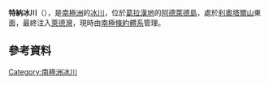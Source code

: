 {{coord|67|37|S|68|29|W|display=title}}

'''特納冰川'''（{{lang-en|Turner Glacier}}），是[[南極洲|南極洲]]的[[冰川|冰川]]，位於[[葛拉漢地|葛拉漢地]]的[[阿德萊德島|阿德萊德島]]，處於[[利奧塔爾山|利奧塔爾山]]東面，最終注入[[萊德灣|萊德灣]]，現時由[[南極條約體系|南極條約體系]]管理。

==參考資料==
{{usgs-gazetteer}}

{{DEFAULTSORT:Turner Glacier}}
[[Category:南極洲冰川|Category:南極洲冰川]]


{{AdelaideIsland-geo-stub}}
